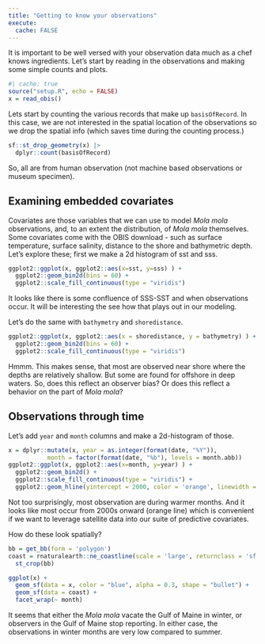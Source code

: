 ```yaml
---
title: "Getting to know your observations"
execute: 
  cache: FALSE
---
```


It is important to be well versed with your observation data much as a chef knows ingredients.  Let's start by reading in the observations and making some simple counts and plots. 

```r
#| cache: true
source("setup.R", echo = FALSE)
x = read_obis()
```

Lets start by counting the various records that make up `basisOfRecord`. In this case, we are not interested in the spatial location of the observations so we drop the spatial info (which saves time during the counting process.)

```r
sf::st_drop_geometry(x) |>
  dplyr::count(basisOfRecord)
```

So, all are from human observation (not machine based observations or museum specimen). 

## Examining embedded covariates

Covariates are those variables that we can use to model *Mola mola* observations, and, to an extent the distribution, of *Mola mola* themselves.  Some covariates come with the OBIS download - such as surface temperature, surface salinity, distance to the shore and bathymetric depth.  Let's explore these; first we make a 2d histogram of sst and sss.

```r
ggplot2::ggplot(x, ggplot2::aes(x=sst, y=sss) ) +
  ggplot2::geom_bin2d(bins = 60) +
  ggplot2::scale_fill_continuous(type = "viridis") 
```
It looks like there is some confluence of SSS-SST and when observations occur. It will be interesting the see how that plays out in our modeling. 

Let's do the same with `bathymetry` and `shoredistance`.

```r
ggplot2::ggplot(x, ggplot2::aes(x = shoredistance, y = bathymetry) ) +
  ggplot2::geom_bin2d(bins = 60) +
  ggplot2::scale_fill_continuous(type = "viridis")
```

Hmmm.  This makes sense, that most are observed near shore where the depths are relatively shallow.  But some are found for offshore in deep waters. So, does this reflect an observer bias?  Or does this reflect a behavior on the part of *Mola mola*?


## Observations through time

Let's add `year` and `month` columns and make a 2d-histogram of those.

```r
x = dplyr::mutate(x, year = as.integer(format(date, "%Y")), 
           month = factor(format(date, "%b"), levels = month.abb))
ggplot2::ggplot(x, ggplot2::aes(x=month, y=year) ) +
  ggplot2::geom_bin2d() +
  ggplot2::scale_fill_continuous(type = "viridis") +
  ggplot2::geom_hline(yintercept = 2000, color = 'orange', linewidth = 1)
```
Not too surprisingly, most observation are during warmer months.  And it looks like most occur from 2000s onward (orange line) which is convenient if we want to leverage satellite data into our suite of predictive covariates.

How do these look spatially?

```r
bb = get_bb(form = 'polygon')
coast = rnaturalearth::ne_coastline(scale = 'large', returnclass = 'sf') |>
  st_crop(bb)

ggplot(x) +
  geom_sf(data = x, color = "blue", alpha = 0.3, shape = "bullet") +
  geom_sf(data = coast) +
  facet_wrap(~ month)
```


It seems that either the *Mola mola* vacate the Gulf of Maine in winter, or observers in the Gulf of Maine stop reporting.  In either case, the observations in winter months are very low compared to summer. 